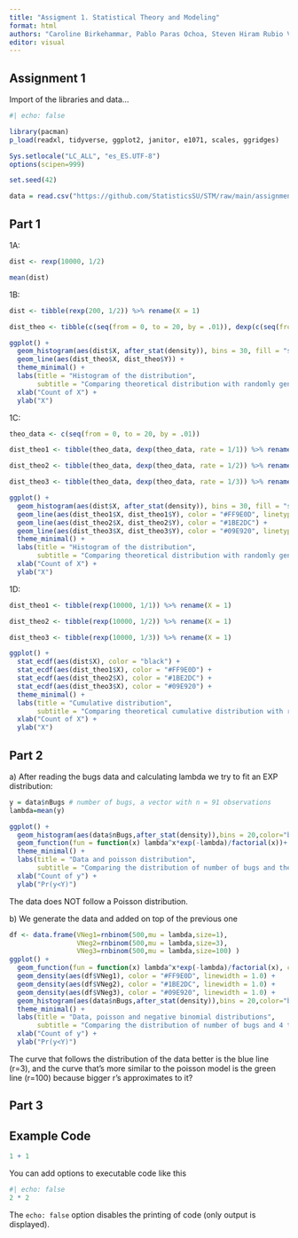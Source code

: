 ```yaml
---
title: "Assigment 1. Statistical Theory and Modeling"
format: html
authors: "Caroline Birkehammar, Pablo Paras Ochoa, Steven Hiram Rubio Vasquez"
editor: visual
---
```


## Assignment 1

Import of the libraries and data...

```r
#| echo: false

library(pacman)
p_load(readxl, tidyverse, ggplot2, janitor, e1071, scales, ggridges)

Sys.setlocale("LC_ALL", "es_ES.UTF-8") 
options(scipen=999) 

set.seed(42)

data = read.csv("https://github.com/StatisticsSU/STM/raw/main/assignment/bugs.csv", header = TRUE) 


```

## Part 1

1A:

```r

dist <- rexp(10000, 1/2)

mean(dist)


```

1B:

```r

dist <- tibble(rexp(200, 1/2)) %>% rename(X = 1)

dist_theo <- tibble(c(seq(from = 0, to = 20, by = .01)), dexp(c(seq(from = 0, to = 20, by = .01)), rate = 1/2)) %>% rename(X = 1, Y = 2)

ggplot() +
  geom_histogram(aes(dist$X, after_stat(density)), bins = 30, fill = "steelblue", color = "black") +
  geom_line(aes(dist_theo$X, dist_theo$Y)) +
  theme_minimal() +
  labs(title = "Histogram of the distribution",
       subtitle = "Comparing theoretical distribution with randomly generated data") +
  xlab("Count of X") +
  ylab("X") 


```

1C:

```r

theo_data <- c(seq(from = 0, to = 20, by = .01))

dist_theo1 <- tibble(theo_data, dexp(theo_data, rate = 1/1)) %>% rename(X = 1, Y = 2)

dist_theo2 <- tibble(theo_data, dexp(theo_data, rate = 1/2)) %>% rename(X = 1, Y = 2)

dist_theo3 <- tibble(theo_data, dexp(theo_data, rate = 1/3)) %>% rename(X = 1, Y = 2)

ggplot() +
  geom_histogram(aes(dist$X, after_stat(density)), bins = 30, fill = "steelblue", color = "black") +
  geom_line(aes(dist_theo1$X, dist_theo1$Y), color = "#FF9E0D", linetype = "dotdash") +
  geom_line(aes(dist_theo2$X, dist_theo2$Y), color = "#1BE2DC") +
  geom_line(aes(dist_theo3$X, dist_theo3$Y), color = "#09E920", linetype = "dotdash") +
  theme_minimal() +
  labs(title = "Histogram of the distribution",
       subtitle = "Comparing theoretical distribution with randomly generated data") +
  xlab("Count of X") +
  ylab("X") 


```

1D:

```r

dist_theo1 <- tibble(rexp(10000, 1/1)) %>% rename(X = 1)

dist_theo2 <- tibble(rexp(10000, 1/2)) %>% rename(X = 1)

dist_theo3 <- tibble(rexp(10000, 1/3)) %>% rename(X = 1)

ggplot() +
  stat_ecdf(aes(dist$X), color = "black") +
  stat_ecdf(aes(dist_theo1$X), color = "#FF9E0D") +
  stat_ecdf(aes(dist_theo2$X), color = "#1BE2DC") +
  stat_ecdf(aes(dist_theo3$X), color = "#09E920") +
  theme_minimal() +
  labs(title = "Cumulative distribution",
       subtitle = "Comparing theoretical cumulative distribution with randomly generated data") +
  xlab("Count of X") +
  ylab("X") 


```

## Part 2

a\) After reading the bugs data and calculating lambda we try to fit an EXP distribution:

```r
y = data$nBugs # number of bugs, a vector with n = 91 observations
lambda=mean(y)

ggplot() + 
  geom_histogram(aes(data$nBugs,after_stat(density)),bins = 20,color="black",alpha=0.4, fill="#dde542")+
  geom_function(fun = function(x) lambda^x*exp(-lambda)/factorial(x))+
  theme_minimal() +
  labs(title = "Data and poisson distribution",
       subtitle = "Comparing the distribution of number of bugs and the poisson distribution") +
  xlab("Count of y") +
  ylab("Pr(y<Y)")
```

The data does NOT follow a Poisson distribution.

b\) We generate the data and added on top of the previous one

```r
df <- data.frame(VNeg1=rnbinom(500,mu = lambda,size=1),
                 VNeg2=rnbinom(500,mu = lambda,size=3),
                 VNeg3=rnbinom(500,mu = lambda,size=100) )
ggplot() + 
  geom_function(fun = function(x) lambda^x*exp(-lambda)/factorial(x), color = "#fc1b00", linewidth = 1.0 )+ 
  geom_density(aes(df$VNeg1), color = "#FF9E0D", linewidth = 1.0) +
  geom_density(aes(df$VNeg2), color = "#1BE2DC", linewidth = 1.0) +
  geom_density(aes(df$VNeg3), color = "#09E920", linewidth = 1.0) +
  geom_histogram(aes(data$nBugs,after_stat(density)),bins = 20,color="black",alpha=0.4, fill="#dde542")+
  theme_minimal() +
  labs(title = "Data, poisson and negative binomial distributions",
       subtitle = "Comparing the distribution of number of bugs and 4 theoretical curves") +
  xlab("Count of y") +
  ylab("Pr(y<Y)")
```

The curve that follows the distribution of the data better is the blue line (r=3), and the curve that's more similar to the poisson model is the green line (r=100) because bigger r's approximates to it?

## Part 3

## Example Code

```r
1 + 1
```

You can add options to executable code like this

```r
#| echo: false
2 * 2
```

The `echo: false` option disables the printing of code (only output is displayed).
